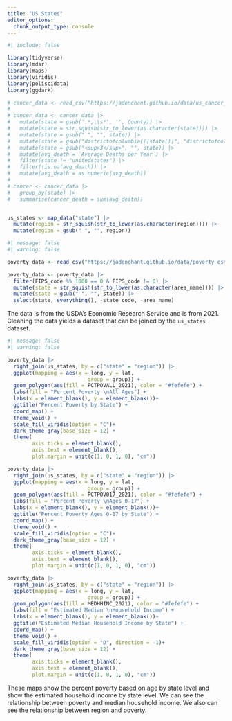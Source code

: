 ```yaml
---
title: "US States"
editor_options: 
  chunk_output_type: console
---
```


```r
#| include: false

library(tidyverse)
library(mdsr)
library(maps)
library(viridis)
library(poliscidata)
library(ggdark)

# cancer_data <- read_csv("https://jadenchant.github.io/data/us_cancer_death.csv")
# 
# cancer_data <- cancer_data |>
#   mutate(state = gsub('.*,\\s*', '', County)) |>
#   mutate(state = str_squish(str_to_lower(as.character(state)))) |>
#   mutate(state = gsub(" ", "", state)) |>
#   mutate(state = gsub("districtofcolumbia[(]state[)]", "districtofcolumbia", state)) |>
#   mutate(state = gsub("<sup>3</sup>", "", state)) |>
#   mutate(avg_death = `Average Deaths per Year`) |>
#   filter(state != "unitedstates") |>
#   filter(!is.na(avg_death)) |>
#   mutate(avg_death = as.numeric(avg_death))
# 
# cancer <- cancer_data |>
#   group_by(state) |>
#   summarise(cancer_death = sum(avg_death))


us_states <- map_data("state") |>
  mutate(region = str_squish(str_to_lower(as.character(region)))) |>
  mutate(region = gsub(" ", "", region))
```


```r
#| message: false
#| warning: false

poverty_data <- read_csv("https://jadenchant.github.io/data/poverty_estimates.csv")

poverty_data <- poverty_data |>
  filter(FIPS_code %% 1000 == 0 & FIPS_code != 0) |>
  mutate(state = str_squish(str_to_lower(as.character(area_name)))) |>
  mutate(state = gsub(" ", "", state)) |>
  select(state, everything(), -state_code, -area_name)

```

The data is from the USDA's Economic Research Service and is from 2021. Cleaning the data yields a dataset that can be joined by the `us_states` dataset.

```r
#| message: false
#| warning: false

poverty_data |>
  right_join(us_states, by = c("state" = "region")) |>
  ggplot(mapping = aes(x = long, y = lat,
                          group = group)) +
  geom_polygon(aes(fill = PCTPOVALL_2021), color = "#fefefe") +
  labs(fill = "Percent Poverty \nAll Ages") +
  labs(x = element_blank(), y = element_blank())+
  ggtitle("Percent Poverty by State") +
  coord_map() +
  theme_void() +
  scale_fill_viridis(option = "C")+
  dark_theme_gray(base_size = 12) + 
  theme(
        axis.ticks = element_blank(), 
        axis.text = element_blank(), 
        plot.margin = unit(c(1, 0, 1, 0), "cm"))

poverty_data |>
  right_join(us_states, by = c("state" = "region")) |>
  ggplot(mapping = aes(x = long, y = lat,
                          group = group)) +
  geom_polygon(aes(fill = PCTPOV017_2021), color = "#fefefe") +
  labs(fill = "Percent Poverty \nAges 0-17") +
  labs(x = element_blank(), y = element_blank())+
  ggtitle("Percent Poverty Ages 0-17 by State") +
  coord_map() +
  theme_void() +
  scale_fill_viridis(option = "C")+
  dark_theme_gray(base_size = 12) + 
  theme(
        axis.ticks = element_blank(), 
        axis.text = element_blank(), 
        plot.margin = unit(c(1, 0, 1, 0), "cm"))

poverty_data |>
  right_join(us_states, by = c("state" = "region")) |>
  ggplot(mapping = aes(x = long, y = lat,
                          group = group)) +
  geom_polygon(aes(fill = MEDHHINC_2021), color = "#fefefe") +
  labs(fill = "Estimated Median \nHousehold Income") +
  labs(x = element_blank(), y = element_blank())+
  ggtitle("Estimated Median Household Income by State") +
  coord_map() +
  theme_void() +
  scale_fill_viridis(option = "D", direction = -1)+
  dark_theme_gray(base_size = 12) + 
  theme(
        axis.ticks = element_blank(), 
        axis.text = element_blank(), 
        plot.margin = unit(c(1, 0, 1, 0), "cm"))
```

These maps show the percent poverty based on age by state level and show the estimated household income by state level. We can see the relationship between poverty and median household income. We also can see the relationship between region and poverty.

